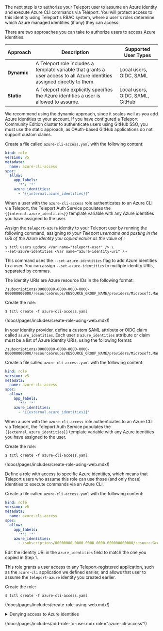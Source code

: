 The next step is to authorize your Teleport user to assume an Azure identity and
execute Azure CLI commands via Teleport. You will protect access to this
identity using Teleport's RBAC system, where a user's roles determine which
Azure managed identities (if any) they can access.

There are two approaches you can take to authorize users to access Azure
identities.

|Approach|Description|Supported User Types|
|---|---|---|
|**Dynamic**|A Teleport role includes a template variable that grants a user access to all Azure identities assigned directly to them.|Local users, OIDC, SAML|
|**Static**|A Teleport role explicitly specifies the Azure identities a user is allowed to assume.|Local users, OIDC, SAML, GitHub|

<Admonition type="tip">

We recommend using the dynamic approach, since it scales well as you add
Azure identities to your account. If you have configured a Teleport Community Edition
cluster to authenticate users using GitHub SSO, you must use the static approach,
as OAuth-based GitHub applications do not support custom claims.

</Admonition>

<Tabs dropdownCaption="Approach">
<TabItem options="Dynamic Identities" label="Local Users">

Create a file called `azure-cli-access.yaml` with the following content:

```yaml
kind: role
version: v5
metadata:
  name: azure-cli-access
spec:
  allow:
    app_labels:
      '*': '*'
    azure_identities:
      - '{{internal.azure_identities}}'
```

When a user with the `azure-cli-access` role authenticates to an Azure CLI via
Teleport, the Teleport Auth Service populates the
`{{internal.azure_identities}}` template variable with any Azure identities you
have assigned to the user.

Assign the `teleport-azure` identity to your Teleport user by running the
following command, assigning <Var name="teleport-user" /> to your Teleport
username and pasting in the URI of the Azure identity you copied earlier as the
value of <Var name="azure-identity-uri" />:

```code
$ tctl users update <Var name="teleport-user" /> \
--set-azure-identities <Var name="azure-identity-uri" />
```

This command uses the `--set-azure-identities` flag to add Azure identities to a
user. You can assign `--set-azure-identities` to multiple identity URIs,
separated by commas.

The identity URIs are Azure resource IDs in the following format:
```text
/subscriptions/00000000-0000-0000-0000-000000000000/resourceGroups/RESOURCE_GROUP_NAME/providers/Microsoft.ManagedIdentity/userAssignedIdentities/IDENTITY_NAME
```

Create the role:

```code
$ tctl create -f azure-cli-access.yaml
```

(!docs/pages/includes/create-role-using-web.mdx!)

</TabItem>
<TabItem options="Dynamic Identities" label="SAML/OIDC Connectors">

In your identity provider, define a custom SAML attribute or OIDC claim called
`azure_identities`. Each user's `azure_identities` attribute or claim must be a
list of Azure identity URIs, using the following format:

```text
/subscriptions/00000000-0000-0000-0000-000000000000/resourceGroups/RESOURCE_GROUP_NAME/providers/Microsoft.ManagedIdentity/userAssignedIdentities/IDENTITY_NAME
```

Create a file called `azure-cli-access.yaml` with the following content:

```yaml
kind: role
version: v5
metadata:
  name: azure-cli-access
spec:
  allow:
    app_labels:
      '*': '*'
    azure_identities:
      - '{{external.azure_identities}}'
```

When a user with the `azure-cli-access` role authenticates to an Azure CLI via
Teleport, the Teleport Auth Service populates the
`{{external.azure_identities}}` template variable with any Azure identities you
have assigned to the user.

Create the role:

```code
$ tctl create -f azure-cli-access.yaml
```

(!docs/pages/includes/create-role-using-web.mdx!)

</TabItem>
<TabItem options="Static Identities" label="All Authentication Methods">

Define a role with access to specific Azure identities, which means that
Teleport users who assume this role can use those (and only those) identities to
execute commands via an Azure CLI.

Create a file called `azure-cli-access.yaml` with the following content:

```yaml
kind: role
version: v5
metadata:
  name: azure-cli-access
spec:
  allow:
    app_labels:
      '*': '*'
    azure_identities:
      - /subscriptions/00000000-0000-0000-0000-000000000000/resourceGroups/my-resource-group/providers/Microsoft.ManagedIdentity/userAssignedIdentities/teleport-azure
```

Edit the identity URI in the `azure_identities` field to match the one you
copied in Step 1.

This role grants a user access to any Teleport-registered application, such as
the `azure-cli` application we defined earlier, and allows that user to assume
the `teleport-azure` identity you created earlier.

Create the role:

```code
$ tctl create -f azure-cli-access.yaml
```

(!docs/pages/includes/create-role-using-web.mdx!)

</TabItem>
</Tabs>

<details>
<summary>Denying access to Azure identities</summary>

You can define a Teleport role that denies a user access to one or more Azure
identities. To do so, assign values to the `azure_identities` field within the
`spec.deny` section of a `role` resource. 

For example, this role denies the user access to all Azure identities:

```yaml
kind: role
version: v5
metadata:
  name: "no-azure-identities"
spec:
  allow:
    app_labels:
      '*': '*'
  deny:
    azure_identities:
      - '*'
```

The `no-azure-identities` role enables the user to access all registered
applications, but makes use of the wildcard character (`*`) within the
`deny.azure_identities` field to prevent the user from assuming any Azure
identity. 

Unlike values of `allow.azure_identities`, values of `deny.azure_identities` can
include wildcard expressions in addition to the URIs of specific Azure
identities.

The Teleport Auth Service gives `deny` rules precedence over `allow` rules when
evaluating a user's roles.

</details>

(!docs/pages/includes/add-role-to-user.mdx role="azure-cli-access"!)
